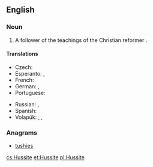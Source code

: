 {{also|hussite}}
==English==
{{wikipedia}}

===Noun===
{{en-noun}}

# A follower of the teachings of the Christian reformer {{w|Jan Hus}}.

====Translations====
{{trans-top|follower}}
* Czech: {{t-|cs|husita|m}}
* Esperanto: {{t-|eo|husano}}, {{t-|eo|husanino}}
* French: {{t+|fr|hussite|m|f}}
* German: {{t-|de|Hussit|m}}, {{t-|de|Hussitin|f}}
* Portuguese: {{t-|pt|hussita|m|f}}
{{trans-mid}}
* Russian: {{t+|ru|гусит|m|sc=Cyrl|tr=gusít|alt=гуси́т}}, {{t+|ru|гуситка|f|sc=Cyrl|tr=gusítka|alt=гуси́тка}}
* Spanish: {{t+|es|husita|m|f}}
* Volapük: {{qualifier|♂♀}} {{t-|vo|husitan}}, {{qualifier|♂}} {{t-|vo|hihusitan}}, {{qualifier|♀}} {{t-|vo|jihusitan}}
{{trans-bottom}}

===Anagrams===
* [[tushies#English|tushies]]

[[cs:Hussite]]
[[et:Hussite]]
[[pl:Hussite]]